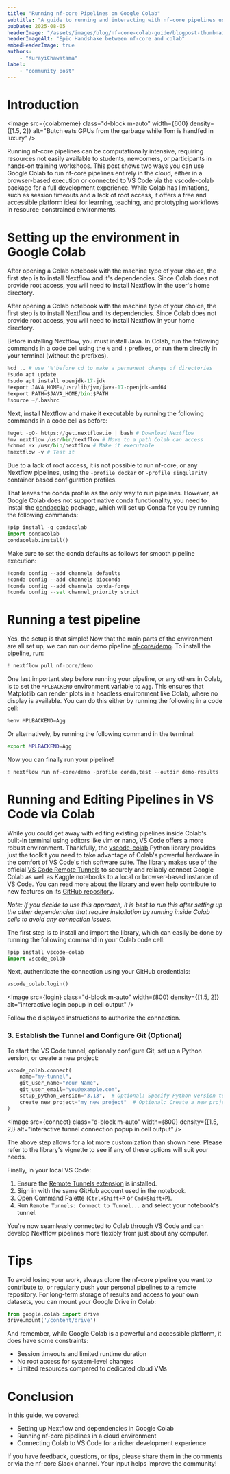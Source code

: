 ```yaml
---
title: "Running nf-core Pipelines on Google Colab"
subtitle: "A guide to running and interacting with nf-core pipelines using Colab and VS Code"
pubDate: 2025-08-05
headerImage: "/assets/images/blog/nf-core-colab-guide/blogpost-thumbnail.jpg"
headerImageAlt: "Epic Handshake between nf-core and colab"
embedHeaderImage: true
authors:
    - "KurayiChawatama"
label:
    - "community post"
---
```




# Introduction

<Image
    src={colabmeme}
    class="d-block m-auto"
    width={600}
    density={[1.5, 2]}
    alt="Butch eats GPUs from the garbage while Tom is handfed in luxury"
/>

Running nf-core pipelines can be computationally intensive, requiring resources not easily available to students, newcomers, or participants in hands-on training workshops.
This post shows two ways you can use Google Colab to run nf-core pipelines entirely in the cloud, either in a browser-based execution or connected to VS Code via the vscode-colab package for a full development experience.
While Colab has limitations, such as session timeouts and a lack of root access, it offers a free and accessible platform ideal for learning, teaching, and prototyping workflows in resource-constrained environments.

# Setting up the environment in Google Colab

After opening a Colab notebook with the machine type of your choice, the first step is to install Nextflow and it's dependencies. Since Colab does not provide root access, you will need to install Nextflow in the user's home directory.

After opening a Colab notebook with the machine type of your choice, the first step is to install Nextflow and its dependencies. Since Colab does not provide root access, you will need to install Nextflow in your home directory.

Before installing Nextflow, you must install Java. In Colab, run the following commands in a code cell using the `%` and `!` prefixes, or run them directly in your terminal (without the prefixes).

```python title="Install Java"
%cd .. # use '%'before cd to make a permanent change of directories
!sudo apt update
!sudo apt install openjdk-17-jdk
!export JAVA_HOME=/usr/lib/jvm/java-17-openjdk-amd64
!export PATH=$JAVA_HOME/bin:$PATH
!source ~/.bashrc
```

Next, install Nextflow and make it executable by running the following commands in a code cell as before:

```python title="Install Nextflow"
!wget -qO- https://get.nextflow.io | bash # Download Nextflow
!mv nextflow /usr/bin/nextflow # Move to a path Colab can access
!chmod +x /usr/bin/nextflow # Make it executable
!nextflow -v # Test it
```

Due to a lack of root access, it is not possible to run nf-core, or any Nextflow pipelines, using the `-profile docker` or `-profile singularity` container based configuration profiles.

That leaves the conda profile as the only way to run pipelines.
However, as Google Colab does not support native conda functionality, you need to install the [condacolab](https://pypi.org/project/condacolab/) package, which will set up Conda for you by running the following commands:

```python title="Install condacolab"
!pip install -q condacolab
import condacolab
condacolab.install()
```

Make sure to set the conda defaults as follows for smooth pipeline execution:

```python title="Set conda defaults"
!conda config --add channels defaults
!conda config --add channels bioconda
!conda config --add channels conda-forge
!conda config --set channel_priority strict
```

# Running a test pipeline


Yes, the setup is that simple!
Now that the main parts of the environment are all set up, we can run our demo pipeline [nf-core/demo](https://nf-co.re/demo/1.0.2/).
To install the pipeline, run:

```python title="Install nf-core/demo"
! nextflow pull nf-core/demo
```


One last important step before running your pipeline, or any others in Colab, is to set the `MPLBACKEND` environment variable to `Agg`.
This ensures that Matplotlib can render plots in a headless environment like Colab, where no display is available.
You can do this either by running the following in a code cell:

```python title="Set MPLBACKEND to Agg in a code cell"
%env MPLBACKEND=Agg
```


Or alternatively, by running the following command in the terminal:

```bash title="Set MPLBACKEND to Agg in the terminal"
export MPLBACKEND=Agg
```

Now you can finally run your pipeline!

```python title="Run nf-core/demo"
! nextflow run nf-core/demo -profile conda,test --outdir demo-results
```

# Running and Editing Pipelines in VS Code via Colab


While you could get away with editing existing pipelines inside Colab's built-in terminal using editors like vim or nano, VS Code offers a more robust environment.
Thankfully, the [vscode-colab](https://github.com/EssenceSentry/vscode-colab) Python library provides just the toolkit you need to take advantage of Colab's powerful hardware in the comfort of VS Code's rich software suite.
The library makes use of the official [VS Code Remote Tunnels](https://code.visualstudio.com/docs/remote/tunnels) to securely and reliably connect Google Colab as well as Kaggle notebooks to a local or browser-based instance of VS Code.
You can read more about the library and even help contribute to new features on its [GitHub repository](https://github.com/EssenceSentry/vscode-colab).

_Note: If you decide to use this approach, it is best to run this after setting up the other dependencies that require installation by running inside Colab cells to avoid any connection issues._



The first step is to install and import the library, which can easily be done by running the following command in your Colab code cell:

```python title="Install vscode-colab"
!pip install vscode-colab
import vscode_colab
```


Next, authenticate the connection using your GitHub credentials:

```python title="Authenticate with GitHub"
vscode_colab.login()
```

<Image
    src={login}
    class="d-block m-auto"
    width={800}
    density={[1.5, 2]}
    alt="interactive login popup in cell output"
/>


Follow the displayed instructions to authorize the connection.


### 3. Establish the Tunnel and Configure Git (Optional)


To start the VS Code tunnel, optionally configure Git, set up a Python version, or create a new project:

```python title="Establish the tunnel"
vscode_colab.connect(
    name="my-tunnel",
    git_user_name="Your Name",
    git_user_email="you@example.com",
    setup_python_version="3.13",  # Optional: Specify Python version to install with pyenv
    create_new_project="my_new_project"  # Optional: Create a new project directory
)
```

<Image
    src={connect}
    class="d-block m-auto"
    width={800}
    density={[1.5, 2]}
    alt="interactive tunnel connection popup in cell output"
/>


The above step allows for a lot more customization than shown here. Please refer to the library's vignette to see if any of these options will suit your needs.


Finally, in your local VS Code:

1. Ensure the [Remote Tunnels extension](https://marketplace.visualstudio.com/items?itemName=ms-vscode.remote-server) is installed.
2. Sign in with the same GitHub account used in the notebook.
3. Open Command Palette (`Ctrl+Shift+P` or `Cmd+Shift+P`).
4. Run `Remote Tunnels: Connect to Tunnel...` and select your notebook's tunnel.


You're now seamlessly connected to Colab through VS Code and can develop Nextflow pipelines more flexibly from just about any computer.

# Tips


To avoid losing your work, always clone the nf-core pipeline you want to contribute to, or regularly push your personal pipelines to a remote repository.
For long-term storage of results and access to your own datasets, you can mount your Google Drive in Colab:

```python title="Mount Google Drive"
from google.colab import drive
drive.mount('/content/drive')
```


And remember, while Google Colab is a powerful and accessible platform, it does have some constraints:
- Session timeouts and limited runtime duration
- No root access for system-level changes
- Limited resources compared to dedicated cloud VMs

# Conclusion


In this guide, we covered:
- Setting up Nextflow and dependencies in Google Colab
- Running nf-core pipelines in a cloud environment
- Connecting Colab to VS Code for a richer development experience


If you have feedback, questions, or tips, please share them in the comments or via the nf-core Slack channel. Your input helps improve the community!
